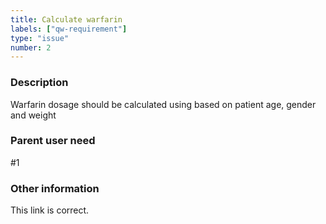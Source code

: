 ```yaml
---
title: Calculate warfarin
labels: ["qw-requirement"]
type: "issue"
number: 2
---
```


### Description

Warfarin dosage should be calculated using based on patient age, gender and weight

### Parent user need

#1

### Other information

This link is correct.
